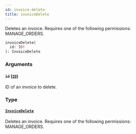 ```yaml
---
id: invoice-delete
title: invoiceDelete
---
```



Deletes an invoice. Requires one of the following permissions: MANAGE_ORDERS.

```graphql
invoiceDelete(
  id: ID!
): InvoiceDelete
```


### Arguments

#### `id` ([`ID`](../../../developer/api-reference/scalars/id))

ID of an invoice to delete.


### Type

#### [`InvoiceDelete`](../../../developer/api-reference/objects/invoice-delete) 

Deletes an invoice. Requires one of the following permissions: MANAGE_ORDERS.




